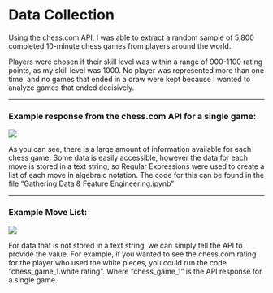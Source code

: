# Data Collection

Using the chess.com API, I was able to extract a random sample of 5,800 completed 10-minute chess games from players around the world. 

Players were chosen if their skill level was within a range of 900-1100 rating points, as my skill level was 1000. No player was represented more than one time, and no games that ended in a draw were kept because I wanted to analyze games that ended decisively.

<hr>

<h3>Example response from the chess.com API for a single game:</h3>

![](https://jamesfaber.github.io/Testing/API_Response2.PNG)


As you can see, there is a large amount of information available for each chess game. Some data is easily accessible, however the data for each move is stored in a text string, so Regular Expressions were used to create a list of each move in algebraic notation. The code for this can be found in the file "Gathering Data & Feature Engineering.ipynb"

<hr>
<h3>Example Move List:</h3>

![](https://jamesfaber.github.io/Testing/Move_List2.PNG)


For data that is not stored in a text string, we can simply tell the API to provide the value. For example, if you wanted to see the chess.com rating for the player who used the white pieces, you could run the code "chess_game_1.white.rating". Where "chess_game_1" is the API response for a single game.
